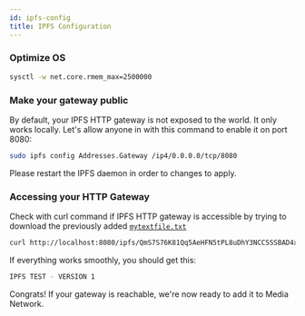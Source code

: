 ```yaml
---
id: ipfs-config
title: IPFS Configuration
---
```



### Optimize OS
```bash
sysctl -w net.core.rmem_max=2500000
```

### Make your gateway public

By default, your IPFS HTTP gateway is not exposed to the world. It only works locally. Let's allow anyone in with this command to enable it on port 8080:

```bash
sudo ipfs config Addresses.Gateway /ip4/0.0.0.0/tcp/8080
```
Please restart the IPFS daemon in order to changes to apply.

### Accessing your HTTP Gateway

Check with curl command if IPFS HTTP gateway is accessible by trying to download the previously added [`mytextfile.txt`](ipfs-setup#adding-files-to-ipfs)

```bash
curl http://localhost:8080/ipfs/QmS7S76K81Qq5AeHFN5tPL8uDhY3NCCSSSBAD4xaMAq87m
```
If everything works smoothly, you should get this:

```bash
IPFS TEST - VERSION 1
```

Congrats! If your gateway is reachable, we're now ready to add it to Media Network.
